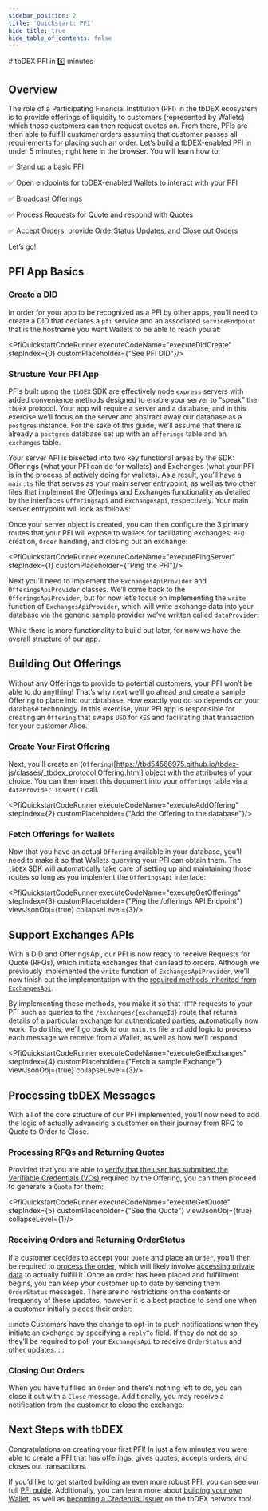 ```yaml
---
sidebar_position: 2
title: 'Quickstart: PFI'
hide_title: true
hide_table_of_contents: false
---
```



<QuickstartExecutionProvider>
# tbDEX PFI in 5️⃣ minutes

## Overview

The role of a Participating Financial Institution (PFI) in the tbDEX ecosystem is to provide offerings of liquidity to customers (represented by Wallets) which those customers can then request quotes on. From there, PFIs are then able to fulfill customer orders assuming that customer passes all requirements for placing such an order. Let’s build a tbDEX-enabled PFI in under 5 minutes, right here in the browser. You will learn how to:

✅  Stand up a basic PFI

✅  Open endpoints for tbDEX-enabled Wallets to interact with your PFI

✅  Broadcast Offerings

✅  Process Requests for Quote and respond with Quotes

✅  Accept Orders, provide OrderStatus Updates, and Close out Orders


Let’s go!


## PFI App Basics

### Create a DID

In order for your app to be recognized as a PFI by other apps, you’ll need to create a DID that declares a `pfi` service and an associated `serviceEndpoint` that is the hostname you want Wallets to be able to reach you at:

<CodeSnippet snippetName="pfiOverviewCreateDid" />

<PfiQuickstartCodeRunner executeCodeName="executeDidCreate" stepIndex={0} customPlaceholder={"See PFI DID"}/>

### Structure Your PFI App

PFIs built using the `tbDEX` SDK are effectively node `express` servers with added convenience methods designed to enable your server to “speak” the `tbDEX` protocol. Your app will require a server and a database, and in this exercise we’ll focus on the server and abstract away our database as a `postgres` instance. For the sake of this guide, we’ll assume that there is already a `postgres` database set up with an `offerings` table and an `exchanges` table.

Your server API is bisected into two key functional areas by the SDK: Offerings (what your PFI can do for wallets) and Exchanges (what your PFI is in the process of actively doing for wallets). As a result, you’ll have a `main.ts` file that serves as your main server entrypoint, as well as two other files that implement the Offerings and Exchanges functionality as detailed by the interfaces `OfferingsApi` and `ExchangesApi`, respectively. Your main server entrypoint will look as follows:

<CodeSnippet snippetName="pfiOverviewConfigJs" title="main.ts"/>

Once your server object is created, you can then configure the 3 primary routes that your PFI will expose to wallets for facilitating exchanges: `RFQ` creation, `Order` handling, and closing out an exchange:

<CodeSnippet snippetName="pfiOverviewServerRoutesJs" title="main.ts"/>

<PfiQuickstartCodeRunner executeCodeName="executePingServer" stepIndex={1} customPlaceholder={"Ping the PFI"}/>

Next you’ll need to implement the `ExchangesApiProvider` and `OfferingsApiProvider` classes. We’ll come back to the `OfferingsApiProvider`, but for now let’s focus on implementing the `write` function of `ExchangesApiProvider`, which will write exchange data into your database via the generic sample provider we’ve written called `dataProvider`:

<CodeSnippet snippetName="pfiOverviewWriteJs" title="exchangesApiProvider.ts"/>

While there is more functionality to build out later, for now we have the overall structure of our app.

## Building Out Offerings

Without any Offerings to provide to potential customers, your PFI won’t be able to do anything! That’s why next we’ll go ahead and create a sample Offering to place into our database. How exactly you do so depends on your database technology. In this exercise, your PFI app is responsible for creating an `Offering` that swaps `USD` for `KES` and facilitating that transaction for your customer Alice.

### Create Your First Offering

Next, you'll create an (`Offering`)[https://tbd54566975.github.io/tbdex-js/classes/_tbdex_protocol.Offering.html] object with the attributes of your choice. You can then insert this document into your `offerings` table via a `dataProvider.insert()` call.

<PfiQuickstartCodeRunner executeCodeName="executeAddOffering" stepIndex={2} customPlaceholder={"Add the Offering to the database"}/>

### Fetch Offerings for Wallets

Now that you have an actual `Offering` available in your database, you’ll need to make it so that Wallets querying your PFI can obtain them. The `tbDEX` SDK will automatically take care of setting up and maintaining those routes so long as you implement the `OfferingsApi` interface:

<CodeSnippet snippetName="pfiOverviewReadOfferingsJs" title="offeringsApiProvider.ts"/>

<PfiQuickstartCodeRunner executeCodeName="executeGetOfferings" stepIndex={3} customPlaceholder={"Ping the /offerings API Endpoint"} viewJsonObj={true} collapseLevel={3}/>

## Support Exchanges APIs

With a DID and OfferingsApi, our PFI is now ready to receive Requests for Quote (RFQs), which initiate exchanges that can lead to orders. Although we previously implemented the `write` function of `ExchangesApiProvider`, we’ll now finish out the implementation with the [required methods inherited from `ExchangesApi`](https://tbd54566975.github.io/tbdex-js/interfaces/_tbdex_http_server.ExchangesApi.html).

By implementing these methods, you make it so that `HTTP` requests to your PFI such as queries to the `/exchanges/{exchangeId}` route that returns details of a particular exchange for authenticated parties, automatically now work. To do this, we’ll go back to our `main.ts` file and add logic to process each message we receive from a Wallet, as well as how we’ll respond.

<PfiQuickstartCodeRunner executeCodeName="executeGetExchanges" stepIndex={4} customPlaceholder={"Fetch a sample Exchange"} viewJsonObj={true} collapseLevel={3}/>

## Processing tbDEX Messages

With all of the core structure of our PFI implemented, you’ll now need to add the logic of actually advancing a customer on their journey from RFQ to Quote to Order to Close. 

### Processing RFQs and Returning Quotes

Provided that you are able to [verify that the user has submitted the Verifiable Credentials (VCs) ](/docs/tbdex/pfi/creating-quotes)required by the Offering, you can then proceed to generate a `Quote` for them:

<CodeSnippet snippetName="pfiCreateQuoteJs" title="exchangeApiProvider.ts"/>

<PfiQuickstartCodeRunner executeCodeName="executeGetQuote" stepIndex={5} customPlaceholder={"See the Quote"} viewJsonObj={true} collapseLevel={1}/>

### Receiving Orders and Returning OrderStatus

If a customer decides to accept your `Quote` and place an `Order`, you’ll then be required to [process the order](/docs/tbdex/pfi/processing-orders), which will likely involve [accessing private data](/docs/tbdex/pfi/processing-orders#accessing-hashed-data) to actually fulfill it. Once an order has been placed and fulfillment begins, you can keep your customer up to date by sending them `OrderStatus` messages. There are no restrictions on the contents or frequency of these updates, however it is a best practice to send one when a customer initially places their order:

<CodeSnippet snippetName="pfiOrderStatusJs" title="exchangeApiProvider.ts"/>
<PfiQuickstartCodeRunner executeCodeName="executeGetOrderStatus" stepIndex={6} customPlaceholder={"See the OrderStatus"} viewJsonObj={true} collapseLevel={1}/>

:::note
 Customers have the change to opt-in to push notifications when they initiate an exchange by specifying a <code>replyTo</code> field. If they do not do so, they’ll be required to poll your <code>ExchangesApi</code> to receive <code>OrderStatus</code> and other updates.
:::

### Closing Out Orders

When you have fulfilled an `Order` and there’s nothing left to do, you can close it out with a `Close` message. Additionally, you may receive a notification from the customer to close the exchange:

<CodeSnippet snippetName="pfiCloseOrderJs" title="exchangeApiProvider.ts"/>
<PfiQuickstartCodeRunner executeCodeName="executeGetClose" stepIndex={7} customPlaceholder={"See the Close Message"} viewJsonObj={true} collapseLevel={1}/>

## Next Steps with tbDEX

Congratulations on creating your first PFI! In just a few minutes you were able to create a PFI that has offerings, gives quotes, accepts orders, and closes out transactions.

If you’d like to get started building an even more robust PFI, you can see our full [PFI guide](/docs/tbdex/pfi/overview). Additionally, you can learn more about [building your own Wallet](/docs/tbdex/wallet/overview), as well as [becoming a Credential Issuer](/docs/tbdex/issuer/overview) on the tbDEX network too!

</QuickstartExecutionProvider>